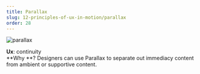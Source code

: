 ```yaml
---
title: Parallax
slug: 12-principles-of-ux-in-motion/parallax
order: 28
---
```


<SlideTemplate title="Principle 10: Parallax">

![parallax](/gif/ux_parallax.gif)

**Ux**: continuity  
**Why **? Designers can use Parallax to separate out immediacy content from ambient or supportive content.

</SlideTemplate>
